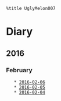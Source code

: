  %title UglyMelon007
= Diary =

== 2016 ==

=== February ===
    * [[2016-02-06]]
    * [[2016-02-05]]
    * [[2016-02-04]]

